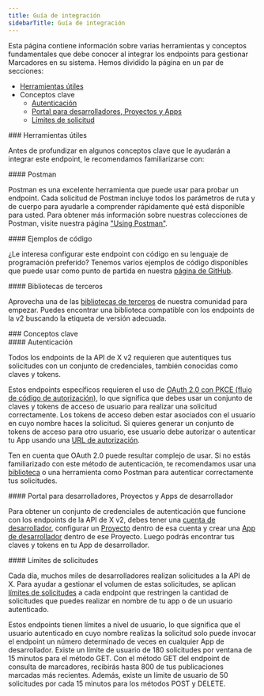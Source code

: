 ```yaml
---
title: Guía de integración
sidebarTitle: Guía de integración
---
```



Esta página contiene información sobre varias herramientas y conceptos fundamentales que debe conocer al integrar los endpoints para gestionar Marcadores en su sistema. Hemos dividido la página en un par de secciones:

- [Herramientas útiles](/es/x-api/users/blocks/integrate#helpful-tools)
- Conceptos clave
  - [Autenticación](/es/x-api/users/blocks/integrate#authentication)
  - [Portal para desarrolladores, Proyectos y Apps](/es/x-api/users/blocks/integrate#developer-portal-projects-and-developer-apps)
  - [Límites de solicitud](/es/x-api/users/blocks/integrate#rate-limits)

<div id="helpful-tools">
  ### Herramientas útiles
</div>

Antes de profundizar en algunos conceptos clave que le ayudarán a integrar este endpoint, le recomendamos familiarizarse con:

<div id="postman">
  #### Postman
</div>

Postman es una excelente herramienta que puede usar para probar un endpoint. Cada solicitud de Postman incluye todos los parámetros de ruta y de cuerpo para ayudarle a comprender rápidamente qué está disponible para usted. Para obtener más información sobre nuestras colecciones de Postman, visite nuestra página ["Using Postman"](/es/tutorials/postman-getting-started). 

<div id="code-samples">
  #### Ejemplos de código
</div>

¿Le interesa configurar este endpoint con código en su lenguaje de programación preferido? Tenemos varios ejemplos de código disponibles que puede usar como punto de partida en nuestra [página de GitHub](https://github.com/xdevplatform/Twitter-API-v2-sample-code).

<div id="third-party-libraries">
  #### Bibliotecas de terceros
</div>

Aprovecha una de las [bibliotecas de terceros](/es/x-api/tools-and-libraries/overview) de nuestra comunidad para empezar. Puedes encontrar una biblioteca compatible con los endpoints de la v2 buscando la etiqueta de versión adecuada.

<div id="key-concepts">
  ### Conceptos clave
</div>

<div id="authentication">
  #### Autenticación
</div>

Todos los endpoints de la API de X v2 requieren que autentiques tus solicitudes con un conjunto de credenciales, también conocidas como claves y tokens.

Estos endpoints específicos requieren el uso de [OAuth 2.0 con PKCE (flujo de código de autorización)](/es/resources/fundamentals/authentication/oauth-2-0/authorization-code), lo que significa que debes usar un conjunto de claves y tokens de acceso de usuario para realizar una solicitud correctamente. Los tokens de acceso deben estar asociados con el usuario en cuyo nombre haces la solicitud. Si quieres generar un conjunto de tokens de acceso para otro usuario, ese usuario debe autorizar o autenticar tu App usando una [URL de autorización](/es/resources/fundamentals/authentication#authorize-url).

Ten en cuenta que OAuth 2.0 puede resultar complejo de usar. Si no estás familiarizado con este método de autenticación, te recomendamos usar una [biblioteca](/es/x-api/tools-and-libraries/overview) o una herramienta como Postman para autenticar correctamente tus solicitudes.

<div id="developer-portal-projects-and-developer-apps">
  #### Portal para desarrolladores, Proyectos y Apps de desarrollador
</div>

Para obtener un conjunto de credenciales de autenticación que funcione con los endpoints de la API de X v2, debes tener una [cuenta de desarrollador](/es/resources/fundamentals/developer-portal), configurar un [Proyecto](/es/resources/fundamentals/projects) dentro de esa cuenta y crear una [App de desarrollador](/es/resources/fundamentals/developer-apps) dentro de ese Proyecto. Luego podrás encontrar tus claves y tokens en tu App de desarrollador. 

<div id="rate-limits">
  #### Límites de solicitudes
</div>

Cada día, muchos miles de desarrolladores realizan solicitudes a la API de X. Para ayudar a gestionar el volumen de estas solicitudes, se aplican [límites de solicitudes](/es/resources/fundamentals/rate-limits) a cada endpoint que restringen la cantidad de solicitudes que puedes realizar en nombre de tu app o de un usuario autenticado.

Estos endpoints tienen límites a nivel de usuario, lo que significa que el usuario autenticado en cuyo nombre realizas la solicitud solo puede invocar el endpoint un número determinado de veces en cualquier App de desarrollador. Existe un límite de usuario de 180 solicitudes por ventana de 15 minutos para el método GET. Con el método GET del endpoint de consulta de marcadores, recibirás hasta 800 de tus publicaciones marcadas más recientes. Además, existe un límite de usuario de 50 solicitudes por cada 15 minutos para los métodos POST y DELETE. 